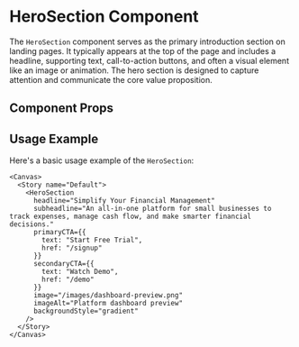 

<Meta of={HeroSection} />

# HeroSection Component

The `HeroSection` component serves as the primary introduction section on landing pages. It typically appears at the top of the page and includes a headline, supporting text, call-to-action buttons, and often a visual element like an image or animation. The hero section is designed to capture attention and communicate the core value proposition.

## Component Props

<Canvas of={HeroSection} />

<Controls />

## Usage Example

Here's a basic usage example of the `HeroSection`:

```tsx
<Canvas>
  <Story name="Default">
    <HeroSection
      headline="Simplify Your Financial Management"
      subheadline="An all-in-one platform for small businesses to track expenses, manage cash flow, and make smarter financial decisions."
      primaryCTA={{
        text: "Start Free Trial",
        href: "/signup"
      }}
      secondaryCTA={{
        text: "Watch Demo",
        href: "/demo"
      }}
      image="/images/dashboard-preview.png"
      imageAlt="Platform dashboard preview"
      backgroundStyle="gradient"
    />
  </Story>
</Canvas>
``` 